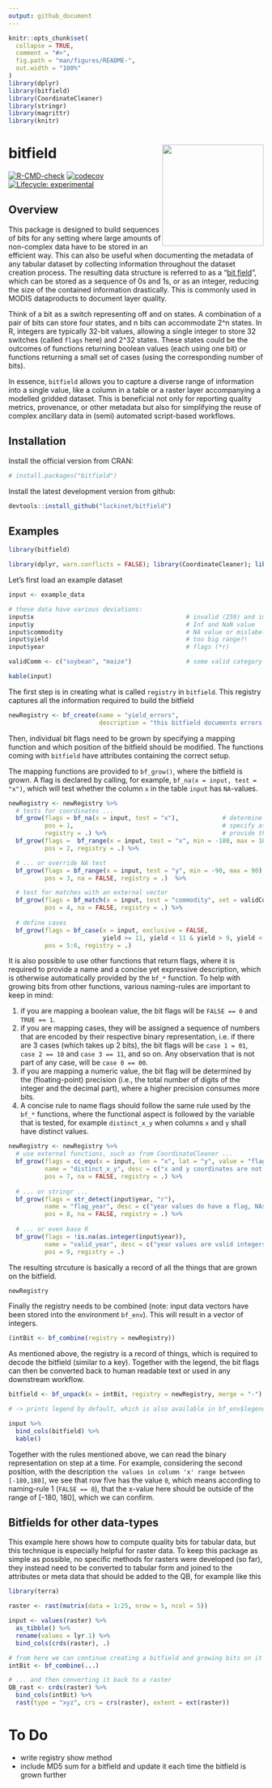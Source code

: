 ```yaml
---
output: github_document
---
```


<!-- README.md is generated from README.Rmd. Please edit that file -->

```r
knitr::opts_chunk$set(
  collapse = TRUE,
  comment = "#>",
  fig.path = "man/figures/README-",
  out.width = "100%"
)
library(dplyr)
library(bitfield)
library(CoordinateCleaner)
library(stringr)
library(magrittr)
library(knitr)
```

# bitfield <a href='https://github.com/luckinet/bitfield/'><img src='man/figures/logo.svg' align="right" height="200" /></a>

<!-- badges: start -->
<!-- [![CRAN\_Status\_Badge](http://www.r-pkg.org/badges/version/)](https://cran.r-project.org/package=) -->
<!-- [![DOI](https://zenodo.org/badge/DOI/)](https://doi.org/) -->

[![R-CMD-check](https://github.com/luckinet/bitfield/workflows/R-CMD-check/badge.svg)](https://github.com/luckinet/bitfield/actions)
[![codecov](https://codecov.io/gh/luckinet/bitfield/branch/master/graph/badge.svg?token=hjppymcGr3)](https://codecov.io/gh/luckinet/bitfield)
[![Lifecycle: experimental](https://img.shields.io/badge/lifecycle-experimental-orange.svg)](https://lifecycle.r-lib.org/articles/stages.html#experimental)

<!-- [![](http://cranlogs.r-pkg.org/badges/grand-total/)](https://cran.r-project.org/package=) -->
<!-- badges: end -->

## Overview

This package is designed to build sequences of bits for any setting where large amounts of non-complex data have to be stored in an efficient way. This can also be useful when documenting the metadata of any tabular dataset by collecting information throughout the dataset creation process. The resulting data structure is referred to as a "[bit field](https://en.wikipedia.org/wiki/Bit_field)", which can be stored as a sequence of 0s and 1s, or as an integer, reducing the size of the contained information drastically. This is commonly used in MODIS dataproducts to document layer quality.

Think of a bit as a switch representing off and on states. A combination of a pair of bits can store four states, and n bits can accommodate 2^n states. In R, integers are typically 32-bit values, allowing a single integer to store 32 switches (called `flags` here) and 2^32 states. These states could be the outcomes of functions returning boolean values (each using one bit) or functions returning a small set of cases (using the corresponding number of bits).

In essence, `bitfield` allows you to capture a diverse range of information into a single value, like a column in a table or a raster layer accompanying a modelled gridded dataset. This is beneficial not only for reporting quality metrics, provenance, or other metadata but also for simplifying the reuse of complex ancillary data in (semi) automated script-based workflows.

## Installation

Install the official version from CRAN:

```r
# install.packages("bitfield")
```

Install the latest development version from github:

```r
devtools::install_github("luckinet/bitfield")
```


## Examples

```r
library(bitfield)

library(dplyr, warn.conflicts = FALSE); library(CoordinateCleaner); library(stringr)
```

Let's first load an example dataset

```r
input <- example_data

# these data have various deviations:
input$x                                          # invalid (259) and improbable (0) coordinate value
input$y                                          # Inf and NaN value
input$commodity                                  # NA value or mislabeled term ("honey")
input$yield                                      # too big range?!
input$year                                       # flags (*r)

validComm <- c("soybean", "maize")               # some valid category terms

kable(input)
```

The first step is in creating what is called `registry` in `bitfield`. This registry captures all the information required to build the bitfield

```r
newRegistry <- bf_create(name = "yield_errors", 
                         description = "this bitfield documents errors in a table of yield data.")
```

Then, individual bit flags need to be grown by specifying a mapping function and which position of the bitfield should be modified. The functions coming with `bitfield` have attributes containing the correct setup. 
  
The mapping functions are provided to `bf_grow()`, where the bitfield is grown. A flag is declared by calling, for example, `bf_na(x = input, test = "x")`, which will test whether the column `x` in the table `input` has `NA`-values. 

```r
newRegistry <- newRegistry %>%
  # tests for coordinates ...
  bf_grow(flags = bf_na(x = input, test = "x"),            # determine flags
          pos = 1,                                         # specify at which position to store the flag
          registry = .) %>%                                # provide the registry to update
  bf_grow(flags =  bf_range(x = input, test = "x", min = -180, max = 180),
          pos = 2, registry = .) %>%

  # ... or override NA test
  bf_grow(flags = bf_range(x = input, test = "y", min = -90, max = 90),
          pos = 3, na = FALSE, registry = .)  %>%

  # test for matches with an external vector
  bf_grow(flags = bf_match(x = input, test = "commodity", set = validComm),
          pos = 4, na = FALSE, registry = .) %>%
  
  # define cases
  bf_grow(flags = bf_case(x = input, exclusive = FALSE, 
                          yield >= 11, yield < 11 & yield > 9, yield < 9 & commodity == "maize"),
          pos = 5:6, registry = .)

```

It is also possible to use other functions that return flags, where it is required to provide a name and a concise yet expressive description, which is otherwise automatically provided by the `bf_*` function. To help with growing bits from other functions, various naming-rules are important to keep in mind:

  1. if you are mapping a boolean value, the bit flags will be `FALSE == 0` and `TRUE == 1`.
  2. if you are mapping cases, they will be assigned a sequence of numbers that are encoded by their respective binary representation, i.e. if there are 3 cases (which takes up 2 bits), the bit flags will be `case 1 = 01`, `case 2 == 10` and `case 3 == 11`, and so on. Any observation that is not part of any case, will be `case 0 == 00`.
  3. if you are mapping a numeric value, the bit flag will be determined by the (floating-point) precision (i.e., the total number of digits of the integer and the decimal part), where a higher precision consumes more bits.
  4. A concise rule to name flags should follow the same rule used by the `bf_*` functions, where the functional aspect is followed by the variable that is tested, for example `distinct_x_y` when columns `x` and `y` shall have distinct values.

```r
newRegistry <- newRegistry %>%
  # use external functions, such as from CoordinateCleaner ...
  bf_grow(flags = cc_equ(x = input, lon = "x", lat = "y", value = "flagged"), 
          name = "distinct_x_y", desc = c("x and y coordinates are not identical, NAs are FALSE"),
          pos = 7, na = FALSE, registry = .) %>%
  
  # ... or stringr ...
  bf_grow(flags = str_detect(input$year, "r"), 
          name = "flag_year", desc = c("year values do have a flag, NAs are FALSE"),
          pos = 8, na = FALSE, registry = .) %>%
  
  # ... or even base R
  bf_grow(flags = !is.na(as.integer(input$year)), 
          name = "valid_year", desc = c("year values are valid integers"),
          pos = 9, registry = .)
```

The resulting strcuture is basically a record of all the things that are grown on the bitfield.

```r
newRegistry
```

Finally the registry needs to be combined (note: input data vectors have been stored into the environment `bf_env`). This will result in a vector of integers.

```r
(intBit <- bf_combine(registry = newRegistry))
```

As mentioned above, the registry is a record of things, which is required to decode the bitfield (similar to a key). Together with the legend, the bit flags can then be converted back to human readable text or used in any downstream workflow.

```r
bitfield <- bf_unpack(x = intBit, registry = newRegistry, merge = "-")

# -> prints legend by default, which is also available in bf_env$legend

input %>% 
  bind_cols(bitfield) %>% 
  kable()
```

Together with the rules mentioned above, we can read the binary representation on step at a time. For example, considering the second position, with the description `the values in column 'x' range between [-180,180]`, we see that row five has the value `0`, which means according to naming-rule 1 (`FALSE == 0`), that the x-value here should be outside of the range of [-180, 180], which we can confirm.


## Bitfields for other data-types

This example here shows how to compute quality bits for tabular data, but this technique is especially helpful for raster data. To keep this package as simple as possible, no specific methods for rasters were developed (so far), they instead need to be converted to tabular form and joined to the attributes or meta data that should be added to the QB, for example like this

```r
library(terra)

raster <- rast(matrix(data = 1:25, nrow = 5, ncol = 5))

input <- values(raster) %>% 
  as_tibble() %>% 
  rename(values = lyr.1) %>% 
  bind_cols(crds(raster), .)

# from here we can continue creating a bitfield and growing bits on it just like shown above...
intBit <- bf_combine(...)

# ... and then converting it back to a raster
QB_rast <- crds(raster) %>% 
  bind_cols(intBit) %>% 
  rast(type = "xyz", crs = crs(raster), extent = ext(raster))
```


# To Do

- write registry show method
- include MD5 sum for a bitfield and update it each time the bitfield is grown further
